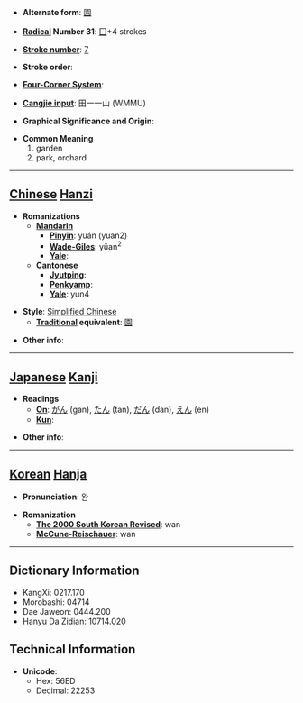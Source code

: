 * '''Alternate form''': [[園]]

* '''[[Wiktionary:Chinese radical index| Radical]] Number 31''': [[Wiktionary:Chinese radical index 囗|囗]]+4 strokes

* '''[[Wiktionary:Chinese total strokes index|Stroke number]]''': [[Wiktionary:Chinese total strokes index 7|7]]

* '''Stroke order''': 

* '''[[Wiktionary:Chinese four corner index|Four-Corner System]]''': 

* '''[[Wiktionary:Chinese Cangjie index|Cangjie input]]''': 田一一山 (WMMU)

* '''Graphical Significance and Origin''': 

* '''Common Meaning'''
*#garden
*# park, orchard


----

== [[Chinese]] [[Hanzi]] ==

* '''Romanizations'''
** '''[[Mandarin]]'''
*** '''[[Pinyin]]''': yuán (yuan2)
*** '''[[Wade-Giles]]''': yüan<sup>2</sup>
*** '''[[Yale]]''': 
** '''[[Cantonese]]'''
*** '''[[Jyutping]]''':
*** '''[[Penkyamp]]''': 
*** '''[[Yale]]''': yun4

* '''Style''': [[Simplified Chinese]] 
** '''[[Traditional Chinese|Traditional]] equivalent''': [[園]]

* '''Other info''': 

----

== [[Japanese]] [[Kanji]] ==

* '''Readings'''
** '''[[On]]''': [[がん]] (gan), [[たん]] (tan), [[だん]] (dan), [[えん]] (en)
** '''[[Kun]]''': 

* '''Other info''':  

----

== [[Korean]] [[Hanja]] ==

* '''Pronunciation''': 완

* '''Romanization'''
** '''[[The 2000 South Korean Revised Romanization|The 2000 South Korean Revised]]''': wan
** '''[[McCune-Reischauer]]''': wan

----

== Dictionary Information ==

* KangXi: 0217.170
* Morobashi: 04714
* Dae Jaweon: 0444.200
* Hanyu Da Zidian: 10714.020

== Technical Information ==

* '''Unicode''':
** Hex: 56ED
** Decimal: 22253